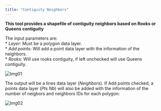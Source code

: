 ```yaml
---
title: "Contiguity Neighbors"
---
```



**This tool provides a shapefile of contiguity neighbors based on Rooks or Queens contiguity** 

The input parameters are:  
* *Layer:* Must be a polygon data layer.  
* *Add points:* Will add a point data layer with the information of the neighbors.  
* *Rooks:* Will use rooks contiguity, if left unchecked will use Queens contiguity.  

<img src="Images/CN_01.jpg" alt="Img01"/>

The output will be a lines data layer (*Neighbors*). If Add points checked, a points data layer (*Pts Nb*) will also be added with the information of the number of neigbors and neighbors IDs for each polygon:  
  
<img src="Images/CN_02.jpg" alt="Img02"/>
